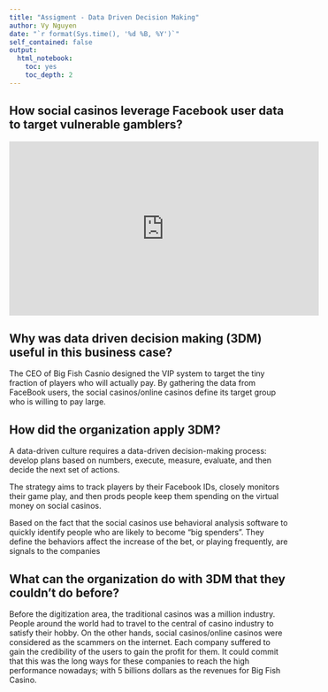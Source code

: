 ```yaml
---
title: "Assigment - Data Driven Decision Making"
author: Vy Nguyen
date: "`r format(Sys.time(), '%d %B, %Y')`"
self_contained: false
output:
  html_notebook:
    toc: yes
    toc_depth: 2
---
```


## How social casinos leverage Facebook user data to target vulnerable gamblers?

<iframe width="560" height="315" src="https://www.youtube.com/embed/FFtkFLNJZfM" frameborder="0" allow="accelerometer; autoplay; clipboard-write; encrypted-media; gyroscope; picture-in-picture" allowfullscreen data-external="1">

</iframe>


## Why was data driven decision making (3DM) useful in this business case?

The CEO of Big Fish Casnio designed the VIP system to target the tiny fraction of players who will actually pay. By gathering the data from FaceBook users, the social casinos/online casinos define its target group who is willing to pay large. 

## How did the organization apply 3DM?

A data-driven culture requires a data-driven decision-making process: develop plans based on numbers, execute, measure, evaluate, and then decide the next set of actions.

The strategy aims to track players by their Facebook IDs, closely monitors their game play, and then prods people keep them spending on the virtual money on social casinos. 

Based on the fact that the social casinos use behavioral analysis software to quickly identify people who are likely to become "big spenders". They define the behaviors affect the increase of the bet, or playing frequently, are signals to the companies 


## What can the organization do with 3DM that they couldn’t do before?

Before the digitization area, the traditional casinos was a million industry. People around the world had to travel to the central of casino industry to satisfy their hobby. On the other hands, social casinos/online casinos were considered as the scammers on the internet. Each company suffered to gain the credibility of the users to gain the profit for them. It could commit that this was the long ways for these companies to reach the high performance nowadays; with 5 billions dollars as the revenues for Big Fish Casino.